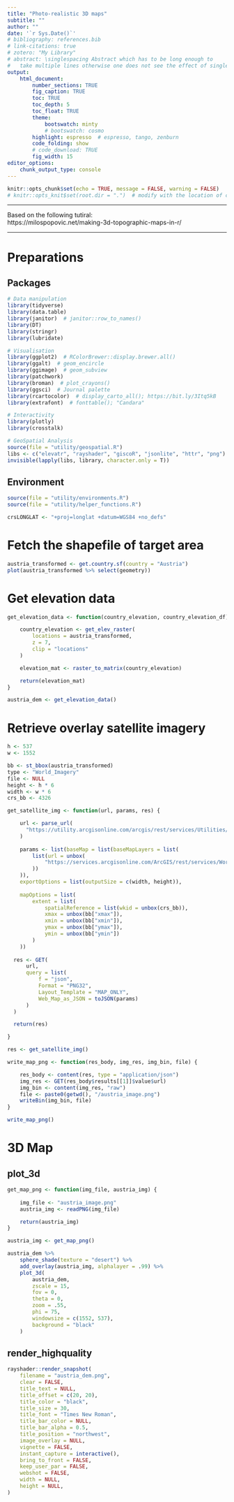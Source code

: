 ```yaml
---
title: "Photo-realistic 3D maps"
subtitle: ""
author: ""
date: '`r Sys.Date()`'
# bibliography: references.bib
# link-citations: true
# zotero: "My Library"
# abstract: \singlespacing Abstract which has to be long enough to 
#   take multiple lines otherwise one does not see the effect of single-spacing.
output: 
    html_document:
        number_sections: TRUE
        fig_caption: TRUE
        toc: TRUE
        toc_depth: 5
        toc_float: TRUE
        theme:
            bootswatch: minty
            # bootswatch: cosmo
        highlight: espresso  # espresso, tango, zenburn
        code_folding: show
        # code_download: TRUE
        fig_width: 15
editor_options: 
    chunk_output_type: console
---
```


```r
knitr::opts_chunk$set(echo = TRUE, message = FALSE, warning = FALSE)
# knitr::opts_knit$set(root.dir = ".")  # modify with the location of code
```

***

Based on the following tutiral:  
https://milospopovic.net/making-3d-topographic-maps-in-r/

***

# Preparations {.tabset .tabset-fade .tabset-pills}
## Packages
```r
# Data manipulation
library(tidyverse)
library(data.table)
library(janitor)  # janitor::row_to_names()
library(DT)
library(stringr)
library(lubridate)

# Visualisation
library(ggplot2)  # RColorBrewer::display.brewer.all()
library(ggalt)  # geom_encircle
library(ggimage)  # geom_subview
library(patchwork)
library(broman)  # plot_crayons()
library(ggsci)  # Journal palette
library(rcartocolor)  # display_carto_all(); https://bit.ly/3Itq5kB
library(extrafont)  # fonttable(); "Candara"

# Interactivity
library(plotly)
library(crosstalk)

# GeoSpatial Analysis
source(file = "utility/geospatial.R")
libs <- c("elevatr", "rayshader", "giscoR", "jsonlite", "httr", "png")
invisible(lapply(libs, library, character.only = T))
```

## Environment
```r
source(file = "utility/environments.R")
source(file = "utility/helper_functions.R")

crsLONGLAT <- "+proj=longlat +datum=WGS84 +no_defs"
```


# Fetch the shapefile of target area
```r
austria_transformed <- get.country.sf(country = "Austria")
plot(austria_transformed %>% select(geometry))
```

# Get elevation data
```r
get_elevation_data <- function(country_elevation, country_elevation_df) {

	country_elevation <- get_elev_raster(
		locations = austria_transformed, 
		z = 7, 
		clip = "locations"
	)

	elevation_mat <- raster_to_matrix(country_elevation)

	return(elevation_mat)
}

austria_dem <- get_elevation_data()
```

# Retrieve overlay satellite imagery
```r
h <- 537
w <- 1552

bb <- st_bbox(austria_transformed)
type <- "World_Imagery"
file <- NULL
height <- h * 6
width <- w * 6
crs_bb <- 4326

get_satellite_img <- function(url, params, res) {

    url <- parse_url(
      "https://utility.arcgisonline.com/arcgis/rest/services/Utilities/PrintingTools/GPServer/Export%20Web%20Map%20Task/execute"
    )
  
    params <- list(baseMap = list(baseMapLayers = list(
        list(url = unbox(
            "https://services.arcgisonline.com/ArcGIS/rest/services/World_Imagery/MapServer"
        ))
    )), 
    exportOptions = list(outputSize = c(width, height)), 
    
    mapOptions = list(
        extent = list(
            spatialReference = list(wkid = unbox(crs_bb)), 
            xmax = unbox(bb["xmax"]),
            xmin = unbox(bb["xmin"]),
            ymax = unbox(bb["ymax"]),
            ymin = unbox(bb["ymin"])
        )
    ))
  
  res <- GET(
      url, 
      query = list(
          f = "json", 
          Format = "PNG32", 
          Layout_Template = "MAP_ONLY", 
          Web_Map_as_JSON = toJSON(params)
      )
  )

  return(res)

}

res <- get_satellite_img()
```

```r
write_map_png <- function(res_body, img_res, img_bin, file) {

	res_body <- content(res, type = "application/json")
	img_res <- GET(res_body$results[[1]]$value$url)
	img_bin <- content(img_res, "raw")
	file <- paste0(getwd(), "/austria_image.png")
	writeBin(img_bin, file)
}

write_map_png()
```


# 3D Map
## plot_3d
```r
get_map_png <- function(img_file, austria_img) {
	
	img_file <- "austria_image.png"
	austria_img <- readPNG(img_file)

	return(austria_img)
}

austria_img <- get_map_png()

austria_dem %>%
    sphere_shade(texture = "desert") %>% 
    add_overlay(austria_img, alphalayer = .99) %>% 
    plot_3d(
        austria_dem,
        zscale = 15,
        fov = 0,
        theta = 0,
        zoom = .55,
        phi = 75,
        windowsize = c(1552, 537),
        background = "black"
    )
```

## render_highquality
```r
rayshader::render_snapshot(
    filename = "austria_dem.png", 
    clear = FALSE, 
    title_text = NULL, 
    title_offset = c(20, 20), 
    title_color = "black", 
    title_size = 30, 
    title_font = "Times New Roman", 
    title_bar_color = NULL, 
    title_bar_alpha = 0.5, 
    title_position = "northwest", 
    image_overlay = NULL, 
    vignette = FALSE, 
    instant_capture = interactive(), 
    bring_to_front = FALSE, 
    keep_user_par = FALSE, 
    webshot = FALSE, 
    width = NULL, 
    height = NULL, 
)
```
